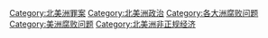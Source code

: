 [[Category:北美洲罪案|Category:北美洲罪案]]
[[Category:北美洲政治|Category:北美洲政治]]
[[Category:各大洲腐败问题|Category:各大洲腐败问题]]
[[Category:美洲腐败问题|Category:美洲腐败问题]]
[[Category:北美洲非正规经济|Category:北美洲非正规经济]]